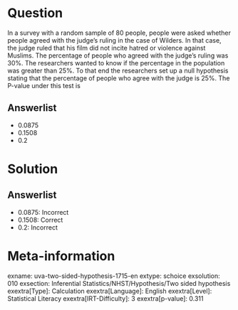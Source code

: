 Question
========

In a survey with a random sample of 80 people, people were asked whether people agreed with the judge's ruling in the case of Wilders. In that case, the judge ruled that his film did not incite hatred or violence against Muslims. The percentage of people who agreed with the judge's ruling was 30%. The researchers wanted to know if the percentage in the population was greater than 25%. To that end the researchers set up a null hypothesis stating that the percentage of people who agree with the judge is 25%. The P-value under this test is

Answerlist
----------

* 0.0875
* 0.1508
* 0.2

Solution
========

Answerlist
----------

* 0.0875: Incorrect
* 0.1508: Correct
* 0.2: Incorrect

Meta-information
================
exname: uva-two-sided-hypothesis-1715-en
extype: schoice
exsolution: 010
exsection: Inferential Statistics/NHST/Hypothesis/Two sided hypothesis
exextra[Type]: Calculation
exextra[Language]: English
exextra[Level]: Statistical Literacy
exextra[IRT-Difficulty]: 3
exextra[p-value]: 0.311
